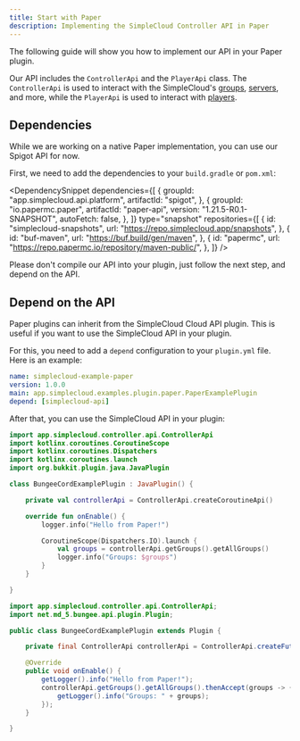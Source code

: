 ```yaml
---
title: Start with Paper
description: Implementing the SimpleCloud Controller API in Paper
---
```


The following guide will show you how to implement our API in your Paper plugin.

Our API includes the `ControllerApi` and the `PlayerApi` class. The `ControllerApi` is used to interact with the SimpleCloud's [groups](/manual/setup/groups), [servers](/manual/setup/servers), and more, while the `PlayerApi` is used to interact with [players](/manual/droplets/player).

## Dependencies

While we are working on a native Paper implementation, you can use our Spigot API for now.

First, we need to add the dependencies to your `build.gradle` or `pom.xml`:

<DependencySnippet
  dependencies={[
    {
      groupId: "app.simplecloud.api.platform",
      artifactId: "spigot",
    },
    {
      groupId: "io.papermc.paper",
      artifactId: "paper-api",
      version: "1.21.5-R0.1-SNAPSHOT",
      autoFetch: false,
    },
  ]}
  type="snapshot"
  repositories={[
    {
      id: "simplecloud-snapshots",
      url: "https://repo.simplecloud.app/snapshots",
    },
    {
      id: "buf-maven",
      url: "https://buf.build/gen/maven",
    },
    {
      id: "papermc",
      url: "https://repo.papermc.io/repository/maven-public/",
    },
  ]}
/>

<Callout type="warn">
  Please don't compile our API into your plugin, just follow the next step, and
  depend on the API.
</Callout>

## Depend on the API

Paper plugins can inherit from the SimpleCloud Cloud API plugin. This is useful if you want to use the SimpleCloud API in your plugin.

For this, you need to add a `depend` configuration to your `plugin.yml` file. Here is an example:

```yaml
name: simplecloud-example-paper
version: 1.0.0
main: app.simplecloud.examples.plugin.paper.PaperExamplePlugin
depend: [simplecloud-api]
```

After that, you can use the SimpleCloud API in your plugin:

```kotlin tab="Kotlin"
import app.simplecloud.controller.api.ControllerApi
import kotlinx.coroutines.CoroutineScope
import kotlinx.coroutines.Dispatchers
import kotlinx.coroutines.launch
import org.bukkit.plugin.java.JavaPlugin

class BungeeCordExamplePlugin : JavaPlugin() {

    private val controllerApi = ControllerApi.createCoroutineApi()

    override fun onEnable() {
        logger.info("Hello from Paper!")

        CoroutineScope(Dispatchers.IO).launch {
            val groups = controllerApi.getGroups().getAllGroups()
            logger.info("Groups: $groups")
        }
    }

}
```

```java tab="Java"
import app.simplecloud.controller.api.ControllerApi;
import net.md_5.bungee.api.plugin.Plugin;

public class BungeeCordExamplePlugin extends Plugin {

    private final ControllerApi controllerApi = ControllerApi.createFutureApi();

    @Override
    public void onEnable() {
        getLogger().info("Hello from Paper!");
        controllerApi.getGroups().getAllGroups().thenAccept(groups -> {
            getLogger().info("Groups: " + groups);
        });
    }

}
```
